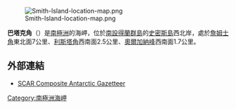 [[Image:Smith-Island-location-map.png|thumb]]

'''巴塔克角'''（{{lang-bg|Батак}}）是[[南極洲|南極洲]]的海岬，位於[[南設得蘭群島|南設得蘭群島]]的[[史密斯島|史密斯島]]西北岸，處於[[詹姆士角|詹姆士角]]東北面7公里、[[利斯塔角|利斯塔角]]西南面2.5公里、[[奧爾加納峰|奧爾加納峰]]西南面1.7公里。

{{coord|63|02|30.2|S|62|39|26|W|display=title}}

==外部連結==
* [http://data.aad.gov.au/aadc/gaz/scar/ SCAR Composite Antarctic Gazetteer] {{WebCite|url=https://www.webcitation.org/5ug2CfC7m?url=http://data.aad.gov.au/aadc/gaz/scar/ |date=20101202140255 |dateformat=iso }}

{{Antarctica-geo-stub}}
[[Category:南極洲海岬|Category:南極洲海岬]]